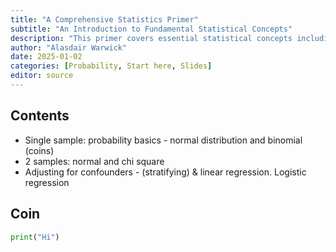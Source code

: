 ```yaml
---
title: "A Comprehensive Statistics Primer"
subtitle: "An Introduction to Fundamental Statistical Concepts"
description: "This primer covers essential statistical concepts including probability, distributions, hypothesis testing, and regression analysis."
author: "Alasdair Warwick"
date: 2025-01-02
categories: [Probability, Start here, Slides]
editor: source
---
```


## Contents

- ⁠Single sample: probability basics - normal distribution and binomial (coins)
- ⁠⁠2 samples: normal and chi square
- Adjusting for confounders - (stratifying) & linear regression. Logistic regression

## Coin

```python
print("Hi")
```
